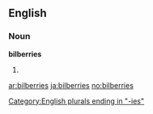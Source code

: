 ==English==

===Noun===
'''bilberries'''

# {{plural of|[[bilberry]]}}

[[Category:English plurals ending in "-ies"]]

[[ar:bilberries]]
[[ja:bilberries]]
[[no:bilberries]]
